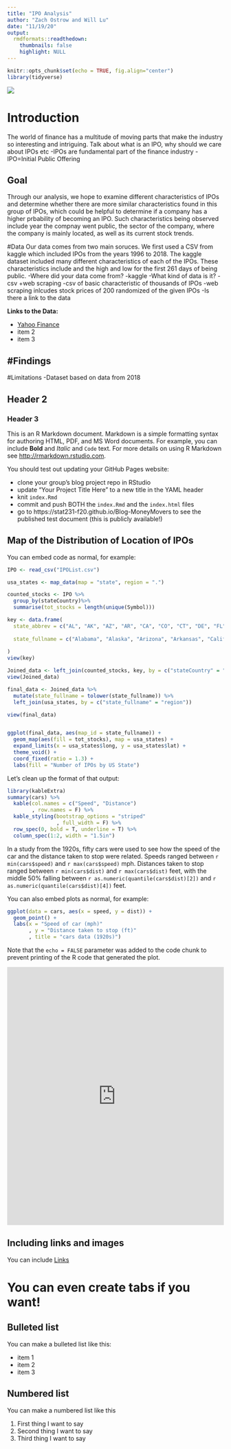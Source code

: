 ```yaml
---
title: "IPO Analysis"
author: "Zach Ostrow and Will Lu"
date: "11/19/20"
output:
  rmdformats::readthedown:
    thumbnails: false
    highlight: NULL
---
```


```r
knitr::opts_chunk$set(echo = TRUE, fig.align="center")
library(tidyverse)
```
![](https://www.pymnts.com/wp-content/uploads/2020/09/IPO-Canada.jpg)

# Introduction

The world of finance has a multitude of moving parts that make the industry so interesting and intriguing. 
Talk about what is an IPO, why should we care about IPOs etc
-IPOs are fundamental part of the finance industry
-IPO=Initial Public Offering

## Goal
Through our analysis, we hope to examine different characteristics of IPOs and determine whether there are more similar characteristics found in this group of IPOs, which could be helpful to determine if a company has a higher prbability of becoming an IPO. Such characteristics being observed include year the compnay went public, the sector of the company, where the company is mainly located, as well as its current stock trends.

#Data
Our data comes from two main soruces. We first used a CSV from kaggle which included IPOs from the years 1996 to 2018. The kaggle dataset included many different characteristics of each of the IPOs. These characteristics include and the high and low for the first 261 days of being public.
-Where did your data come from?
  -kaggle
-What kind of data is it?
  -csv +web scraping
      -csv of basic characteristic of thousands of IPOs
      -web scraping inlcudes stock prices of 200 randomized of the given IPOs
-Is there a link to the data

**Links to the Data:**

- [Yahoo Finance](https://finance.yahoo.com)
- item 2
- item 3

#Findings
-

#Limitations
-Dataset based on data from 2018


## Header 2

### Header 3

This is an R Markdown document. Markdown is a simple formatting syntax for authoring HTML, PDF, and MS Word documents. For example, you can include **Bold** and _Italic_ and `Code` text.  For more details on using R Markdown see <http://rmarkdown.rstudio.com>.

You should test out updating your GitHub Pages website:

- clone your group's blog project repo in RStudio
- update "Your Project Title Here" to a new title in the YAML header
- knit `index.Rmd` 
- commit and push BOTH the `index.Rmd` and the `index.html` files
- go to https://stat231-f20.github.io/Blog-MoneyMovers to see the published test document (this is publicly available!)

## Map of the Distribution of Location of IPOs

You can embed code as normal, for example:

```r
IPO <- read_csv("IPOList.csv")

usa_states <- map_data(map = "state", region = ".") 

counted_stocks <- IPO %>%
  group_by(stateCountry)%>%
  summarise(tot_stocks = length(unique(Symbol)))

key <- data.frame(
  state_abbrev = c("AL", "AK", "AZ", "AR", "CA", "CO", "CT", "DE", "FL", "GA", "HI", "ID", "IL", "IN", "IA", "KS", "KY", "LA", "ME", "MD", "MA", "MI", "MN", "MS", "MO", "MT", "NE", "NV", "NH", "NJ", "NM", "NY", "NC", "ND", "OH", "OK", "OR", "PA", "RI", "SC", "SD", "TN", "TX", "UT", "VT", "VA", "WA", "WV", "WI", "WY"),
  
  state_fullname = c("Alabama", "Alaska", "Arizona", "Arkansas", "California", "Colorado", "Connecticut", "Delaware", "Florida", "Georgia", "Hawaii", "Idaho", "Illinois", "Indiana", "Iowa", "Kansas", "Kentucky", "Louisiana", "Maine", "Maryland", "Massachusetts", "Michigan", "Minnesota", "Mississippi", "Missouri", "Montana", "Nebraska", "Nevada", "New Hampshire", "New Jersey", "New Mexico", "New York", "North Carolina", "North Dakota", "Ohio", "Oklahoma", "Oregon", "Pennsylvania", "Rhode Island", "South Carolina", "South Dakota", "Tennessee", "Texas", "Utah", "Vermont", "Virginia", "Washington", "West Virginia", "Wisconsin", "Wyoming")
  
)
view(key)

Joined_data <- left_join(counted_stocks, key, by = c("stateCountry" = "state_abbrev"))
view(Joined_data)

final_data <- Joined_data %>%
  mutate(state_fullname = tolower(state_fullname)) %>%
  left_join(usa_states, by = c("state_fullname" = "region"))

view(final_data)


ggplot(final_data, aes(map_id = state_fullname)) +
  geom_map(aes(fill = tot_stocks), map = usa_states) +
  expand_limits(x = usa_states$long, y = usa_states$lat) + 
  theme_void() +
  coord_fixed(ratio = 1.3) +
  labs(fill = "Number of IPOs by US State")
```

Let's clean up the format of that output:

```r
library(kableExtra)
summary(cars) %>%
  kable(col.names = c("Speed", "Distance")
        , row.names = F) %>%
  kable_styling(bootstrap_options = "striped"
                , full_width = F) %>%
  row_spec(0, bold = T, underline = T) %>%
  column_spec(1:2, width = "1.5in") 
```

In a study from the 1920s, fifty cars were used to see how the speed of the car and the distance taken to stop were related.  Speeds ranged between `r min(cars$speed)` and `r max(cars$speed)` mph.  Distances taken to stop ranged between `r min(cars$dist)` and `r max(cars$dist)` feet, with the middle 50% falling between `r as.numeric(quantile(cars$dist)[2])` and `r as.numeric(quantile(cars$dist)[4])` feet.  

You can also embed plots as normal, for example:

```r
ggplot(data = cars, aes(x = speed, y = dist)) + 
  geom_point() + 
  labs(x = "Speed of car (mph)"
       , y = "Distance taken to stop (ft)"
       , title = "cars data (1920s)")
```

Note that the `echo = FALSE` parameter was added to the code chunk to prevent printing of the R code that generated the plot.

<iframe height="600" width="100%" frameborder="no" title="Analysis" src="https://zostrow.shinyapps.io/Blog-MoneyMovers/"> </iframe>

## Including links and images

You can include [Links](https://www.datadreaming.org/post/r-markdown-theme-gallery/)


# You can even create tabs if you want! {.tabset .tabset-fade .tabset-pills}

## Bulleted list

You can make a bulleted list like this:

- item 1
- item 2
- item 3


## Numbered list

You can make a numbered list like this

1. First thing I want to say
2. Second thing I want to say
3. Third thing I want to say

